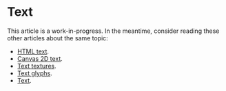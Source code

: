 # Text

This article is a work-in-progress. In the meantime, consider reading these other articles about the same topic:

- [HTML text](https://webgl2fundamentals.org/webgl/lessons/webgl-text-html.html).
- [Canvas 2D text](https://webgl2fundamentals.org/webgl/lessons/webgl-text-canvas2d.html).
- [Text textures](https://webgl2fundamentals.org/webgl/lessons/webgl-text-texture.html).
- [Text glyphs](https://webgl2fundamentals.org/webgl/lessons/webgl-text-glyphs.html).
- [Text](https://xem.github.io/articles/webgl-guide-part-2.html#4b).
